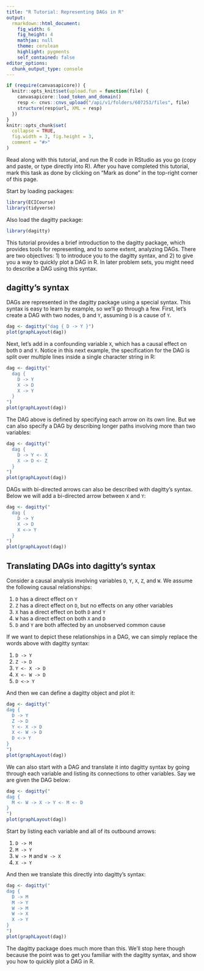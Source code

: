 ```yaml
---
title: "R Tutorial: Representing DAGs in R"
output: 
  rmarkdown::html_document:
    fig_width: 6
    fig_height: 4
    mathjax: null
    theme: cerulean
    highlight: pygments
    self_contained: false
editor_options: 
  chunk_output_type: console
---
```


<style>
pre > code.sourceCode a {
  display: none;
}
pre {
  border-width: 0px;
}
code {
  border-width: 0px;
}
</style>


```r
if (require(canvasapicore)) {
  knitr::opts_knit$set(upload.fun = function(file) {
    canvasapicore::load_token_and_domain()
    resp <- cnvs::cnvs_upload("/api/v1/folders/607253/files", file)
    structure(resp$url, XML = resp)
  })
}
knitr::opts_chunk$set(
  collapse = TRUE,
  fig.width = 3, fig.height = 3,
  comment = "#>"
)
```


Read along with this tutorial, and run the R code in RStudio as you go (copy and paste, or type directly into R). After you have completed this tutorial, mark this task as done by clicking on "Mark as done" in the top-right corner of this page.

Start by loading packages:

```r
library(ECICourse)
library(tidyverse)
```

Also load the dagitty package:

```r
library(dagitty)
```

This  tutorial  provides a brief introduction to the dagitty package, which provides tools for representing, and to some extent, analyzing DAGs. There are two objectives: 1) to introduce you to the dagitty  syntax, and  2) to give you a way to quickly plot  a DAG in R. In later problem sets, you might need to describe a DAG using this syntax.

## dagitty's syntax

DAGs are represented  in the dagitty package using a special syntax. This syntax  is easy to learn by example, so we'll go through a few. First, let's create a DAG with two nodes, `D` and `Y`, assuming `D` is a cause of `Y`.

```r
dag <- dagitty("dag { D -> Y }")
plot(graphLayout(dag))
```

Next,  let's add in a confounding variable `X`, which has a causal  effect on both `D` and `Y`. Notice in this  next example, the specification  for the DAG is split over multiple lines inside a single character  string in R:

```r
dag <- dagitty("
  dag {
    D -> Y
    X -> D
    X -> Y
  }
")
plot(graphLayout(dag))
```

The DAG above is defined by specifying each arrow on its own line. But we can also specify a DAG by describing longer paths involving more than two variables:

```r
dag <- dagitty("
  dag {
    D -> Y <- X
    X -> D <- Z
  }
")
plot(graphLayout(dag))
```

DAGs with bi-directed arrows can  also be described with  dagitty's  syntax. Below we will add a bi-directed arrow between `X` and `Y`:

```r
dag <- dagitty("
  dag {
    D -> Y
    X -> D
    X <-> Y
  }
")
plot(graphLayout(dag))
```

## Translating DAGs into dagitty's syntax

Consider a causal analysis involving variables `D`, `Y`, `X`, `Z`, and `W`. We assume the following causal relationships:

1. `D` has a direct effect on `Y`
2. `Z` has a direct effect on `D`, but no effects on any other variables
3. `X` has a direct effect on both `D` and `Y`
4. `W` has a direct effect on both `X` and `D`
5. `D` and `Y` are both affected by an unobserved common cause

If we  want to depict these relationships in a DAG, we can simply replace the words above with dagitty syntax:

1. `D -> Y`
2. `Z -> D`
3. `Y <- X -> D`
4. `X <- W -> D`
5. `D <-> Y`

And  then we can define a dagitty object and plot it:

```r
dag <- dagitty("
dag {
  D -> Y
  Z -> D
  Y <- X -> D
  X <- W -> D
  D <-> Y
}
")
plot(graphLayout(dag))
```

We can also start with a DAG and translate it into dagitty syntax by going through each variable and listing its connections to other variables. Say we are given the DAG below:

```r
dag <- dagitty("
dag {
  M <- W -> X -> Y <- M <- D
}
")
plot(graphLayout(dag))
```

Start by listing each variable and all of its outbound arrows:

1. `D -> M`
2. `M -> Y`
3. `W -> M` and `W -> X`
4. `X -> Y`

And then we translate this directly into dagitty's syntax:

```r
dag <- dagitty("
dag {
  D -> M
  M -> Y
  W -> M
  W -> X
  X -> Y
}
")
plot(graphLayout(dag))
```


The dagitty package does much more than this. We'll stop here though because the point was to get you familiar with the dagitty syntax, and show you how to quickly plot a DAG in R.


